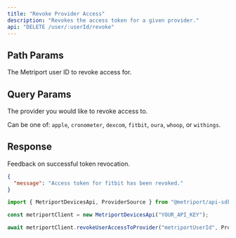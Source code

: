 ```yaml
---
title: "Revoke Provider Access"
description: "Revokes the access token for a given provider."
api: "DELETE /user/:userId/revoke"
---
```


## Path Params

<ParamField path="userId" type="string" required>
  The Metriport user ID to revoke access for.
</ParamField>

## Query Params

<ParamField query="provider" type="string" required>
  The provider you would like to revoke access to.

Can be one of: `apple`, `cronometer`, `dexcom`, `fitbit`, `oura`, `whoop`, or `withings`.

</ParamField>

## Response

<ResponseField name="message" type="string" required>
  Feedback on successful token revocation.
</ResponseField>

```json
{
  "message": "Access token for fitbit has been revoked."
}
```

<ResponseExample>

```javascript Metriport SDK
import { MetriportDevicesApi, ProviderSource } from "@metriport/api-sdk";

const metriportClient = new MetriportDevicesApi("YOUR_API_KEY");

await metriportClient.revokeUserAccessToProvider("metriportUserId", ProviderSource.fitbit);
```

</ResponseExample>
